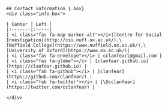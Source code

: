 ```block
## Contact information {.box}
<div class="info-box">

| Center | Left |
|:------:|:-----|
| <i class="fas fa-map-marker-alt"></i>|[Centre for Social Investigation](http://csi.nuff.ox.ac.uk/),\
[Nuffield College](https://www.nuffield.ox.ac.uk/),\
[University of Oxford](https://www.ox.ac.uk/)|
| <i class="fas fa-envelope"></i> | cclanfear\@gmail.com |
| <i class="fas fa-globe"></i> | [clanfear.github.io](https://clanfear.github.io) |
| <i class="fab fa-github"></i> | [clanfear](https://github.com/clanfear/) |
| <i class="fab fa-twitter"></i> | [\@cclanfear](https://twitter.com/cclanfear) |

</div>
```